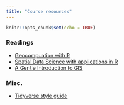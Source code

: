 ```yaml
---
title: "Course resources"
---
```


```r
knitr::opts_chunk$set(echo = TRUE)
```

### Readings

-   [Geocompuation with R](https://geocompr.robinlovelace.net/index.html)
-   [Spatial Data Science with applications in R](https://keen-swartz-3146c4.netlify.app/)
-   [A Gentle Introduction to GIS](https://docs.qgis.org/3.22/en/docs/gentle_gis_introduction/index.html)

### Misc.

-   [Tidyverse style guide](https://style.tidyverse.org/index.html)
